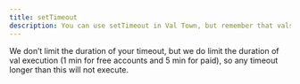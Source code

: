 ```yaml
---
title: setTimeout
description: You can use setTimeout in Val Town, but remember that vals are limited in how long they can run.
---
```


We don’t limit the duration of your timeout, but we do limit the duration of
val execution (1 min for free accounts and 5 min for paid), so any timeout
longer than this will not execute.
